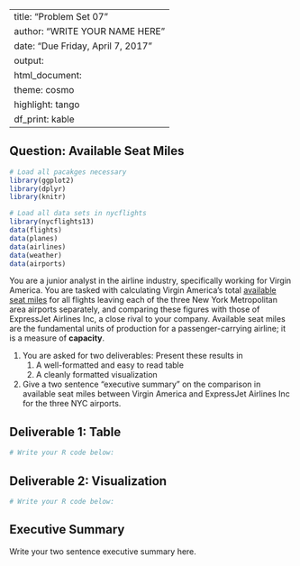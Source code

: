 
---
title: "Problem Set 07"
author: "WRITE YOUR NAME HERE"
date: "Due Friday, April 7, 2017"
output:
  html_document:
    theme: cosmo
    highlight: tango
    df_print: kable
---


## Question: Available Seat Miles

```r
# Load all pacakges necessary
library(ggplot2)
library(dplyr)
library(knitr)

# Load all data sets in nycflights
library(nycflights13)
data(flights)
data(planes)
data(airlines)
data(weather)
data(airports)
```

You are a junior analyst in the airline industry, specifically working for 
Virgin America. You are tasked with calculating Virgin America's total
[available seat miles](https://en.wikipedia.org/wiki/Available_seat_miles) for
all flights leaving each of the three New York Metropolitan area airports
separately, and comparing these figures with those of ExpressJet Airlines Inc, a
close rival to your company. Available seat miles are the fundamental units of 
production for a passenger-carrying airline; it is a measure of **capacity**. 

1. You are asked for two deliverables: Present these results in
    1. A well-formatted and easy to read table
    1. A cleanly formatted visualization
1. Give a two sentence "executive summary" on the comparison in available seat
miles between Virgin America and ExpressJet Airlines Inc for the three NYC
airports.


## Deliverable 1: Table

```r
# Write your R code below:

```




## Deliverable 2: Visualization

```r
# Write your R code below:

```



## Executive Summary

Write your two sentence executive summary here.

